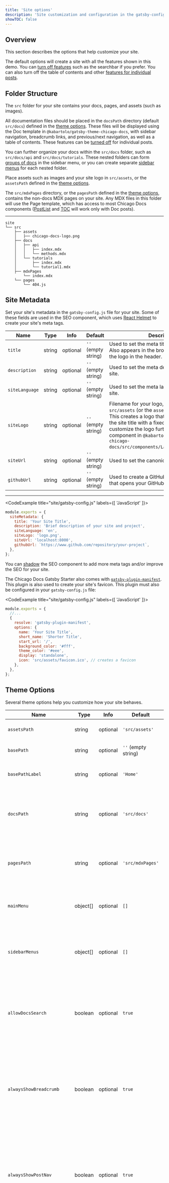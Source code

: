 ```yaml
---
title: 'Site options'
description: 'Site customization and configuration in the gatsby-config.js file'
showTOC: false
---
```


<TwoColumnSection>

## Overview

This section describes the options that help customize your site.

The default options will create a site with all the features shown in this demo. You can <a href="#theme-options">turn off features</a> such as the searchbar if you prefer. You can also turn off the table of contents and other <a href="#frontmatter">features for individual posts</a>.

</TwoColumnSection>

<TwoColumnSection>

## Folder Structure

The `src` folder for your site contains your docs, pages, and assets (such as images).

All documentation files should be placed in the `docsPath` directory (default `src/docs`) defined in the <a href="#theme-options">theme options</a>. These files will be displayed using the Doc template in `@kabartolo/gatsby-theme-chicago-docs`, with sidebar navigation, breadcrumb links, and previous/next navigation, as well as a table of contents. These features can be <a href="#frontmatter">turned off</a> for individual posts.

You can further organize your docs within the `src/docs` folder, such as `src/docs/api` and `src/docs/tutorials`. These nested folders can form <a href="/docs/configuration/menus/#sidebar-menu">groups of docs</a> in the sidebar menu, or you can create separate <a href="/docs/configuration/menus/#multiple-sidebar-menus">sidebar menus</a> for each nested folder.

Place assets such as images and your site logo in `src/assets`, or the `assetsPath` defined in the <a href="#theme-options">theme options</a>.

The `src/mdxPages` directory, or the `pagesPath` defined in the <a href="#theme-options">theme options</a>, contains the non-docs MDX pages on your site. Any MDX files in this folder will use the Page template, which has access to most Chicago Docs components ([PostList](/docs/components-and-hooks/#postlist) and [TOC](/docs/components-and-hooks/#toc) will work only with Doc posts).

---

<CodeExample title="Example directory structure">

``` {6}
site
└── src
    ├── assets
    │   ├── chicago-docs-logo.png
    ├── docs
    │   ├── api
    │   │   ├── index.mdx
    │   │   └── methods.mdx
    │   └── tutorials
    │       ├── index.mdx
    │       └── tutorial1.mdx
    ├── mdxPages
        └── index.mdx
    └── pages
        └── 404.js
```
</CodeExample>

</TwoColumnSection>

<TwoColumnSection>

## Site Metadata

Set your site's metadata in the `gatsby-config.js` file for your site. Some of these fields are used in the SEO component, which uses <a href="https://github.com/nfl/react-helmet">React Helmet</a> to create your site's meta tags. 

<TwoColumnSection>

<PropertyTable title="Metadata fields">

| Name | Type | Info | Default | Description |
| --- | --- | --- | --- | --- |
| `title` | string | optional |  `''` (empty string) | Used to set the meta title tag for your site. Also appears in the browser tab and next to the logo in the header. |
| `description` | string | optional | `''` (empty string) | Used to set the meta description tag for your site. |
| `siteLanguage` | string | optional | `''` (empty string) | Used to set the meta language tag for your site. |
| `siteLogo` | string | optional | `''` (empty string) |  Filename for your logo, which should live in `src/assets` (or the `assetsPath` <a href="#theme-options">theme option</a>). This creates a logo that appears to the left of the site title with a fixed height of 30px. To customize the logo further, <a href="/docs/styling-and-shadowing/#component-example">shadow</a> the Logo component in `@kabartolo/gatsby-theme-chicago-docs/src/components/Layout/Header/logo.js`. |
| `siteUrl` | string | optional | `''` (empty string) |  Used to set the canonical URL for your site. |
| `githubUrl` | string | optional | `''` (empty string) | Used to create a GitHub icon in the header that opens your GitHub project in a new tab. |

</PropertyTable>

---

<CodeExample title="site/gatsby-config.js" labels={[ 'JavaScript' ]}>

```js
module.exports = {
  siteMetadata: {
    title: 'Your Site Title',
    description: 'Brief description of your site and project',
    siteLanguage: 'en',
    siteLogo: 'logo.png',
    siteUrl: 'localhost:8000',
    githubUrl: `https://www.github.com/repository/your-project`,
  },
};

```
</CodeExample>

</TwoColumnSection>

<Alert>

You can <a href="/docs/styling-and-shadowing/#component-example">shadow</a> the SEO component to add more meta tags and/or improve the SEO for your site.

</Alert>

The Chicago Docs Gatsby Starter also comes with <a href="https://www.gatsbyjs.com/plugins/gatsby-plugin-manifest/">`gatsby-plugin-manifest`</a>. This plugin is also used to create your site's favicon. This plugin must also be configured in your `gatsby-config.js` file:

<CodeExample title="site/gatsby-config.js" labels={[ 'JavaScript' ]}>

```js
module.exports = {
  //...
  {
    resolve: 'gatsby-plugin-manifest',
    options: {
      name: 'Your Site Title',
      short_name: 'Shorter Title',
      start_url: '/',
      background_color: '#fff',
      theme_color: '#eee',
      display: 'standalone',
      icon: 'src/assets/favicon.ico', // creates a favicon
    },
  },
};

```
</CodeExample>

</TwoColumnSection>

<TwoColumnSection>

## Theme Options

Several theme options help you customize how your site behaves.

<PropertyTable title="Theme options">

| Name | Type | Info | Default | Description |
| --- | --- | --- | --- | --- |
| `assetsPath` | string | optional | `'src/assets'` | Directory for all assets used in your site. |
| `basePath` | string | optional | `''` (empty string) | Base path of your docs site, such as `/docs`. |
| `basePathLabel` | string | optional | `'Home'` | Label for base path in breadcrumb links. |
| `docsPath` | string | optional | `'src/docs'` |  Directory for all MDX docs for your site (i.e., MDX files that should use the Doc page component). |
| `pagesPath` | string | optional | `'src/mdxPages'` |  Directory for your site's pages (i.e., MDX files that should use the Page page component). |
| `mainMenu` | object[] | optional | `[]` | List of menu items that will appear in the header (see <a href="/docs/configuration/menus/#main-menu">Configuration: Main Menu</a>). |
| `sidebarMenus` | object[] | optional | `[]` | List of menus that will appear in the sidebar of your site (see <a href="/docs/configuration/menus/#sidebar-menu">Configuration: Sidebar Menu</a>). |
| `allowDocsSearch` | boolean | optional | `true` |  Whether a search index is fully populated with MDX files from the `docsPath` folder. Set to `false` to use a different search strategy. |
| `alwaysShowBreadcrumb` | boolean | optional | `true` | Whether breadcrumb links are always displayed at the top of each doc. Can be overridden by the <a href="#frontmatter">`showBreadcrumb`</a> frontmatter field for an individual doc.|
| `alwaysShowPostNav` | boolean | optional | `true` | Whether to always show links to the previous and next docs at the bottom of a doc page. Can be overridden by the <a href="#frontmatter">`showPostNav`</a> frontmatter field for an individual doc. |
| `alwaysShowSidebar` | boolean | optional | `true` | Whether to always show the sidebar for docs. Can be overridden by the <a href="#frontmatter">`showSidebar`</a> frontmatter field for an individual doc. |
| `alwaysShowTOC` | boolean | optional | `true` | Whether to always show the table of contents (TOC component) for each doc. Can be overridden by the <a href="#frontmatter">`showTOC`</a> frontmatter field for an individual doc. |
| `primaryResultsOnly` | boolean | optional | `false` | When searching, whether to show only only matches in the title, description, and/or header. If set to `false`, will also show paragraph matches. |
| `sidebarAllowMultipleOpen` | boolean | optional | `true` | Whether multiple accordion menus in the sidebar can be open at the same time. |
| `sidebarAllowTOC` | boolean | optional | `true` | Whether to show a dropdown table of contents for each doc in the sidebar. |
| `sidebarDepth` | number | optional | `3` | Total depth of nested accordions to display in the sidebar (including table of contents). |
| `skipMDXConfig` | boolean | optional | `false` | Whether to skip <a href="https://www.gatsbyjs.com/plugins/gatsby-plugin-mdx/">`gatsby-plugin-mdx`</a> configuration for the theme. |
| `toggleTheme` | boolean | optional | `true` | Whether a theme toggle button should be shown in the header. |

</PropertyTable>

---

<CodeExample title="site/gatsby-config.js" labels={[ 'JavaScript' ]}>

```js
module.exports = {
  plugins: [
    {
      resolve: '@kabartolo/gatsby-theme-chicago-docs',
      options: {
        docsPath: `{__dirname}/content/docs`,
        allowDocsSearch: false,
        alwaysShowTOC: false,
        sidebarAllowMultipleOpen: false,
        toggleTheme: false,
      }
    }
  ]
}

```

</CodeExample>

</TwoColumnSection>

<TwoColumnSection>

## Frontmatter

The frontmatter fields for a Chicago Docs doc post include `title` and `description` values and boolean values that determine whether to display the table of contents or another feature for an individual post.

<PropertyTable title="Frontmatter fields">

| Name | Type | Info | Default | Description |
| --- | --- | --- | --- | --- |
| `title` | string | optional | value of `shortTitle` or 'Untitled' | Title of the doc. Used in the meta title tag and appears at the top of the doc and in the browser tab. |
| `shortTitle` | string | optional | `''` (empty string) | Shorter title used in place of the `title` field in doc navigation (e.g., in the sidebar). |
| `description` | string | optional | `''` (empty string) | Description of the doc. Used in the search index and in the meta description tag for the page. |
| `showBreadcrumb` | boolean | optional | value of `alwaysShowBreadcrumb` | Whether the breadcrumb links appear at the top of this doc. |
| `showPostNav` | boolean | optional | value of `alwaysShowPostNav` | Whether links to the previous and next docs appear at the bottom of this doc. |
| `showSidebar` | boolean | optional | value of `alwaysShowSidebar` | Whether the sidebar should appear for this doc. |
| `showTOC` | boolean | optional | value of `alwaysShowTOC` | Whether the standalone table of contents (the TOC component) should appear for this doc. |

</PropertyTable>

---

<CodeExample title="Post example" labels={[ 'JavaScript' ]}>

```js
---
title: Title for your doc
shortTitle: Alternate (shorter) title used in navigation
description: Brief description of the doc (used in metadata and search index)
showTOC: false
showPostNav: false
---

## The first header should be an h2

This doc will not show previous/next navigation or a table of contents since `showPostNav`
and `showTOC` are set to `false`.

```

</CodeExample>

</TwoColumnSection>